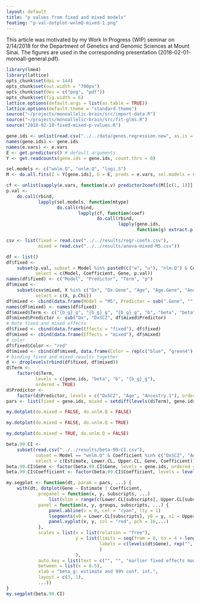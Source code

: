 ```yaml
---
layout: default
title: "p values from fixed and mixed models"
featimg: "p-val-dotplot-wnlmQ-mixed-1.png"
---
```


This article was motivated by my Work In Progress (WIP) seminar on 2/14/2018 for the Department of Genetics and Genomic Sciences at Mount Sinai.  The figures are used in the corresponding presentation (2018-02-01-monoall-general.pdf).

```r
library(lme4)
library(lattice)
opts_chunk$set(dpi = 144)
opts_chunk$set(out.width = "700px")
opts_chunk$set(dev = c("png", "pdf"))
opts_chunk$set(fig.width = 6)
lattice.options(default.args = list(as.table = TRUE))
lattice.options(default.theme = "standard.theme")
source("~/projects/monoallelic-brain/src/import-data.R")
source("~/projects/monoallelic-brain/src/fit-glms.R")
source("2018-02-10-fixed-mixed-p-values.R")
```

```r
gene.ids <- unlist(read.csv("../../data/genes.regression.new", as.is = TRUE))
names(gene.ids) <- gene.ids
names(e.vars) <- e.vars
E <- get.predictors() # default arguments
Y <- get.readcounts(gene.ids = gene.ids, count.thrs = 0)
```

```r
sel.models <- c("wnlm.Q", "unlm.Q", "logi.S")
M <- do.all.fits(Z = Y[gene.ids], G = E, preds = e.vars, sel.models = sel.models)
```

```r
cf <- unlist(sapply(e.vars, function(e.v) predictor2coefs(M[[c(1, 1)]], e.v)))
p.val <-
    do.call(rbind,
            lapply(sel.models, function(mtype)
                   do.call(rbind,
                           lapply(cf, function(coef)
                                  do.call(rbind,
                                          lapply(gene.ids,
                                                 function(g) extract.p.val(mtype = mtype, gene = g, coef = coef, M = M)))))))
```

```r
csv <- list(fixed = read.csv("../../results/regr-coefs.csv"),
            mixed = read.csv("../../results/anova-mixed-M5.csv"))
```

```r
df <- list()
df$fixed <-
    subset(p.val, subset = Model %in% paste0(c("w", "u"), "nlm.Q") & Coefficient %in% c("DxSCZ", "Age", "Ancestry.1"),
           select = c(Model, Coefficient, Gene, p.val))
names(df$fixed) <- c("Model", "Predictor", "Term", "p")
df$mixed <-
    subset(csv$mixed, X %in% c("Dx", "Dx.Gene", "Age", "Age.Gene", "Ancestry.1", "Ancestry.1.Gene"),
           select = c(X, p.Chi))
df$mixed <- cbind(data.frame(Model = "M5", Predictor = sub(".Gene", "", df$mixed$X), df$mixed))
names(df$mixed) <- names(df$fixed)
df$mixed$Term <- c("{b_g}_g", "{b_g}_g", "{b_g}_g", "b", "beta", "beta")
df$mixed$Predictor <- sub("Dx", "DxSCZ", df$mixed$Predictor)
# Note fixed and mixed effects
df$fixed <- cbind(data.frame(Effects = "fixed"), df$fixed)
df$mixed <- cbind(data.frame(Effects = "mixed"), df$mixed)
# color
df$fixed$Color <- "red"
df$mixed <- cbind(df$mixed, data.frame(Color = rep(c("blue", "green4"), each = 3)))
# binding fixed and mixed results together
d <- droplevels(rbind(df$fixed, df$mixed))
d$Term <-
    factor(d$Term,
           levels = c(gene.ids, "beta", "b", "{b_g}_g"),
           ordered = TRUE)
d$Predictor <-
    factor(d$Predictor, levels = c("DxSCZ", "Age", "Ancestry.1"), ordered = TRUE)
pars <- list(fixed = gene.ids, mixed = setdiff(levels(d$Term), gene.ids))
```

```r
my.dotplot(do.mixed = FALSE, do.unlm.Q = FALSE)
```

```r
my.dotplot(do.mixed = FALSE, do.unlm.Q = TRUE)
```

```r
my.dotplot(do.mixed = TRUE, do.unlm.Q = FALSE)
```

```r
beta.99.CI <-
    subset(read.csv("../../results/beta-99-CI.csv"),
           subset = Model == "wnlm.Q" & Coefficient %in% c("DxSCZ", "Age", "Ancestry.1"),
           select = c(Estimate, Lower.CL, Upper.CL, Gene, Coefficient))
beta.99.CI$Gene <- factor(beta.99.CI$Gene, levels = gene.ids, ordered = TRUE)
beta.99.CI$Coefficient <- factor(beta.99.CI$Coefficient, levels = levels(d$Predictor), ordered = TRUE)
```

```r
my.segplot <- function(dt, param = pars, ...) {
    with(dt, dotplot(Gene ~ Estimate | Coefficient,
            prepanel = function(x, y, subscripts, ...)
                list(xlim = range(c(Lower.CL[subscripts], Upper.CL[subscripts]), na.rm = TRUE)),
            panel = function(x, y, groups, subscripts, ...) {
                panel.abline(v = 0, col = "cyan", lty = 1)
                lsegments(x0 = Lower.CL[subscripts], y0 = y, x1 = Upper.CL[subscripts], y1 = y, col = "red", ...)
                panel.xyplot(x, y, col = "red", pch = 16,...)
            },
            scales = list(x = list(relation = "free"),
                          y = list(limits = seq(from = 0, to = 4 + length(levels(dt$Gene))), at = seq_along(levels(dt$Gene)),
                                   labels = c(levels(dt$Gene), rep("", 3))
                                   )
                          ),
            auto.key = list(text = c("", "", "earlier fixed effects model"), col = "red", points = FALSE),
            between = list(x = 0.5),
            xlab = "beta_g: estimate and 99% conf. int.",
            layout = c(3, 1),
            ...))
}
my.segplot(beta.99.CI)
```
